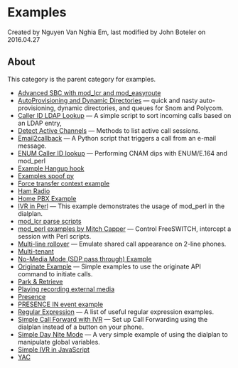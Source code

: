 
# Examples 

 Created by  Nguyen Van Nghia Em, last modified by  John Boteler on 2016.04.27

## About

This category is the parent category for examples.

* [Advanced SBC with mod\_lcr and mod\_easyroute](./Advanced-SBC-with-mod_lcr-and-mod_easyroute_13173623.mdx)
* [AutoProvisioning and Dynamic Directories](./AutoProvisioning-and-Dynamic-Directories_7143551.mdx#--) — quick and nasty auto-provisioning, dynamic directories, and queues for Snom and Polycom.
* [Caller ID LDAP Lookup](./Caller-ID-LDAP-Lookup_7144395.mdx#about) — A simple script to sort incoming calls based on an LDAP entry,
* [Detect Active Channels](./Detect-Active-Channels_10289411.mdx#about) — Methods to list active call sessions.
* [Email2callback](./Email2callback_9634436.mdx#about) — A Python script that triggers a call from an e-mail message.
* [ENUM Caller ID lookup](./ENUM-Caller-ID-lookup_1966681.mdx#about) — Performing CNAM dips with ENUM/E.164 and mod\_perl
* [Example Hangup hook](./Example-Hangup-hook_13174165.mdx#about)
* [Examples spoof py](./Examples-spoof-py_13173608.mdx#about)
* [Force transfer context example](./Force-transfer-context-example_13173594.mdx#about)
* [Ham Radio](./Ham-Radio_13173234.mdx#about)
* [Home PBX Example](./Home-PBX-Example_13173338.mdx#about)
* [IVR in Perl](./IVR-in-Perl_7144389.mdx#--) — This example demonstrates the usage of mod\_perl in the dialplan.
* [mod\_lcr parse scripts](./mod_lcr-parse-scripts_13173918.mdx#--)
* [mod\_perl examples by Mitch Capper](./mod_perl-examples-by-Mitch-Capper_7144403.mdx#--) — Control FreeSWITCH, intercept a session with Perl scripts.
* [Multi-line rollover](./Multi-line-rollover_9634397.mdx#goal) — Emulate shared call appearance on 2-line phones.
* [Multi-tenant](./Multi-tenant_13173521.mdx#about)
* [No-Media Mode (SDP pass through) Example](./13173445.mdx#about)
* [Originate Example](./Originate-Example_10682745.mdx#about) — Simple examples to use the originate API command to initiate calls.
* [Park & Retrieve](./13173503.mdx#about)
* [Playing recording external media](./Playing-recording-external-media_13173508.mdx#1-cli-examples)
* [Presence](./Presence/index.mdx#about)
* [PRESENCE IN event example](./PRESENCE-IN-event-example_13173553.mdx#about)
* [Regular Expression](./Regular-Expression/index.mdx#42x) — A list of useful regular expression examples.
* [Simple Call Forward with IVR](./Simple-Call-Forward-with-IVR_9634448.mdx#--) — Set up Call Forwarding using the dialplan instead of a button on your phone.
* [Simple Day Nite Mode](./Simple-Day-Nite-Mode_9634451.mdx#--) — A very simple example of using the dialplan to manipulate global variables.
* [Simple IVR in JavaScript](./Simple-IVR-in-JavaScript_13173221.mdx#about)
* [YAC](./YAC_13173894.mdx#about)


